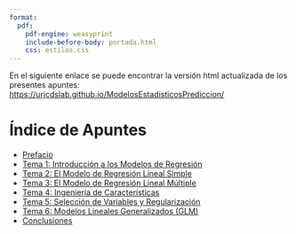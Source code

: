 ```yaml
---
format:
  pdf:
    pdf-engine: weasyprint
    include-before-body: portada.html
    css: estilos.css
---
```


En el siguiente enlace se puede encontrar la versión html actualizada de los presentes apuntes: <https://urjcdslab.github.io/ModelosEstadisticosPrediccion/>


# Índice de Apuntes

- [Prefacio](prefacio.pdf)
- [Tema 1: Introducción a los Modelos de Regresión](tema0.pdf)
- [Tema 2: El Modelo de Regresión Lineal Simple](tema1.pdf)
- [Tema 3: El Modelo de Regresión Lineal Múltiple](tema2.pdf)
- [Tema 4: Ingeniería de Características](tema3.pdf)
- [Tema 5: Selección de Variables y Regularización](tema4.pdf)
- [Tema 6: Modelos Lineales Generalizados (GLM)](tema5.pdf)
- [Conclusiones](conclusiones.pdf)
